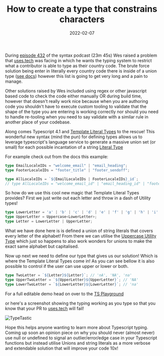 ﻿---
title: How to create a type that constrains characters
date: 2022-02-07
excerpt: Using Template Literal Types to solve the typing challenge raised on Syntax episode 432
image: ./syntax-ts.png
tags: ["typescript", "syntax", "podcast", "type", "challenge", 'uses.tech']
---

During [episode 432](https://syntax.fm/show/432/potluck-selling-themes-which-browser-should-devs-use-where-do-you-keep-2fa-codes-remix-vs-svelte-kit-getting-unstuck-from-tutorial-hell)
of the syntax podcast (23m 45s) Wes raised a problem that [uses.tech](https://uses.tech/) was facing in which he wants the typing system to restrict what
a contributor is able to type as their country code. The brute force solution being enter in literally every country code there
is inside of a union type ([see docs](https://www.typescriptlang.org/docs/handbook/2/everyday-types.html#union-types))
however this list is going to get very long and a pain to manage.

Other solutions raised by Wes included using regex or other javascript based code to check the code either manually OR during
build time, however that doesn't really work nice because when you are authoring code you shouldn't have to execute custom
tooling to validate that the shape of the type you are entering is working correctly nor should you need to handle re-tooling
when you need to say validate with a similar rule in another place of your codebase.

Along comes Typescript 4.1 and [Template Literal Types](https://www.typescriptlang.org/docs/handbook/2/template-literal-types.html) to the rescue!
This wonderful new syntax (mind the pun) for defining types allows us to leverage typescript's language service
to generate a massive union set (or small) for each possible incantation of a string [Literal Type](https://www.typescriptlang.org/docs/handbook/2/everyday-types.html#literal-types)

For example check out from the docs this example:

```ts
type EmailLocaleIDs = "welcome_email" | "email_heading";
type FooterLocaleIDs = "footer_title" | "footer_sendoff";

type AllLocaleIDs = `${EmailLocaleIDs | FooterLocaleIDs}_id`;
// type AllLocaleIDs = "welcome_email_id" | "email_heading_id" | "footer_title_id" | "footer_sendoff_id"
```

So how do we use this cool new magic that Template Literal Types provides? First we just write out each letter and throw in a dash of Utility types!

```ts
type LowerLetter = 'a' | 'b' | 'c' | 'd' | 'e' | 'f' | 'g' | 'h' | 'i' | 'j' | 'k' | 'l' | 'm' | 'n' | 'o' | 'p' | 'q' | 'r' | 's' | 't' | 'u' | 'v' | 'w' | 'x' | 'y' | 'z';
type UpperLetter = Uppercase<LowerLetter>;
type Letter = LowerLetter | UpperLetter;
```

What we have done here is is defined a union of string literals that covers every letter of the alphabet! From there we
can utilise the [Uppercase Utility Type](https://www.typescriptlang.org/docs/handbook/utility-types.html#intrinsic-string-manipulation-types)
which just so happens to also work wonders for unions to make the exact same alphabet but capitalised.

Now up next we need to define our type that gives us our solution! Which is where the Template Literal Types come in! As you can see
bellow it is also possible to control if the user can use upper or lower or both.

```ts
type TwoLetter = `${Letter}${Letter}`; // 'nA', 'NA', 'na'
type UpperTwoLetter = `${UpperLetter}${UpperLetter}`; // 'NA'
type LowerTwoLetter = `${LowerLetter}${LowerLetter}`; // 'na'
```

For a full editable demo head on over to the [TS Playground](https://www.typescriptlang.org/play?#code/C4TwDgpgBAMg9gdwgJxhYwVQLxQOQCGeUAPvgEbFl4DGV+AJvXhMwGbMDmzAFswJbMAVswDWzADbMAtswB2zOMzDMAjs2TMAzs2DMArswBuzBMwAezEMwBeeANwBYAFChIUAKphIqdJmQ4nt4oNARaEAA88Ei+GCgAfE6u4NBocQG40Shp-qRBPjkoSW7QACoIcIUZUAAGACQA3lUAvo0tNcUp+SjllX5YuPUNXgX9yK3DwbH+zR0uJbCIPRVVgUNZ0ygTG+1JLjRwclrAUAf6csDIIADCcAwQAFxQvVUA2gC6ga94cgCCeAAafAAOX+QJ+RHBgPwCnBcnheHeSQORxO+imt3Olxud0e3WQLzGHy+PzBILJEOheCpwJpwNpSP2h2OUAkS2QmIuV1u9yeG0J6WJuG+fxpFLkkPwVNhMIRSKAA)

or here's a screenshot showing the typing working as you type so that you know that your PR to [uses.tech](https://uses.tech/) will fail!

![TypeTastic](./ts-demo.png)

Hope this helps anyone wanting to learn more about Typescript typing. Coming up soon an opinion piece on why you should
never (almost never) use null or undefined to signal an outlier/error/edge case in your Typescript functions but instead
utilise Unions and string literals as a more verbose and extendable solution that will improve your code 10x!